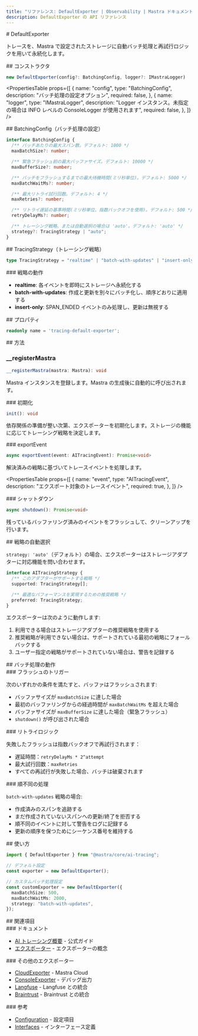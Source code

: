 ```yaml
---
title: "リファレンス: DefaultExporter | Observability | Mastra ドキュメント"
description: DefaultExporter の API リファレンス
---
```




<div id="defaultexporter">
  # DefaultExporter
</div>

トレースを、Mastra で設定されたストレージに自動バッチ処理と再試行ロジックを用いて永続化します。

<div id="constructor">
  ## コンストラクタ
</div>

```typescript
new DefaultExporter(config?: BatchingConfig, logger?: IMastraLogger)
```

<PropertiesTable
  props={[
{
  name: "config",
  type: "BatchingConfig",
  description: "バッチ処理の設定オプション",
  required: false,
},
{
  name: "logger",
  type: "IMastraLogger",
  description:
    "Logger インスタンス。未指定の場合は INFO レベルの ConsoleLogger が使用されます",
  required: false,
},
]}
/>


<div id="batchingconfig">
  ## BatchingConfig（バッチ処理の設定）
</div>

```typescript
interface BatchingConfig {
  /** バッチあたりの最大スパン数。デフォルト: 1000 */
  maxBatchSize?: number;

  /** 緊急フラッシュ前の最大バッファサイズ。デフォルト: 10000 */
  maxBufferSize?: number;

  /** バッチをフラッシュするまでの最大待機時間(ミリ秒単位)。デフォルト: 5000 */
  maxBatchWaitMs?: number;

  /** 最大リトライ試行回数。デフォルト: 4 */
  maxRetries?: number;

  /** リトライ遅延の基準時間(ミリ秒単位、指数バックオフを使用)。デフォルト: 500 */
  retryDelayMs?: number;

  /** トレーシング戦略、または自動選択の場合は 'auto'。デフォルト: 'auto' */
  strategy?: TracingStrategy | "auto";
}
```


<div id="tracingstrategy">
  ## TracingStrategy（トレーシング戦略）
</div>

```typescript
type TracingStrategy = "realtime" | "batch-with-updates" | "insert-only";
```


<div id="strategy-behaviors">
  ### 戦略の動作
</div>

- **realtime**: 各イベントを即時にストレージへ永続化する
- **batch-with-updates**: 作成と更新を別々にバッチ化し、順序どおりに適用する
- **insert-only**: SPAN_ENDED イベントのみ処理し、更新は無視する

<div id="properties">
  ## プロパティ
</div>

```typescript
readonly name = 'tracing-default-exporter';
```


<div id="methods">
  ## 方法
</div>

### &#95;&#95;registerMastra

```typescript
__registerMastra(mastra: Mastra): void
```

Mastra インスタンスを登録します。Mastra の生成後に自動的に呼び出されます。


<div id="init">
  ### 初期化
</div>

```typescript
init(): void
```

依存関係の準備が整い次第、エクスポーターを初期化します。ストレージの機能に応じてトレーシング戦略を決定します。


<div id="exportevent">
  ### exportEvent
</div>

```typescript
async exportEvent(event: AITracingEvent): Promise<void>
```

解決済みの戦略に基づいてトレースイベントを処理します。

<PropertiesTable
  props={[
{
  name: "event",
  type: "AITracingEvent",
  description: "エクスポート対象のトレースイベント",
  required: true,
},
]}
/>


<div id="shutdown">
  ### シャットダウン
</div>

```typescript
async shutdown(): Promise<void>
```

残っているバッファリング済みのイベントをフラッシュして、クリーンアップを行います。


<div id="automatic-strategy-selection">
  ## 戦略の自動選択
</div>

`strategy: 'auto'`（デフォルト）の場合、エクスポーターはストレージアダプターに対応機能を問い合わせます。

```typescript
interface AITracingStrategy {
  /** このアダプターがサポートする戦略 */
  supported: TracingStrategy[];

  /** 最適なパフォーマンスを実現するための推奨戦略 */
  preferred: TracingStrategy;
}
```

エクスポーターは次のように動作します:

1. 利用できる場合はストレージアダプターの推奨戦略を使用する
2. 推奨戦略が利用できない場合は、サポートされている最初の戦略にフォールバックする
3. ユーザー指定の戦略がサポートされていない場合は、警告を記録する


<div id="batching-behavior">
  ## バッチ処理の動作
</div>

<div id="flush-triggers">
  ### フラッシュのトリガー
</div>

次のいずれかの条件を満たすと、バッファはフラッシュされます:

- バッファサイズが `maxBatchSize` に達した場合
- 最初のバッファリングからの経過時間が `maxBatchWaitMs` を超えた場合
- バッファサイズが `maxBufferSize` に達した場合（緊急フラッシュ）
- `shutdown()` が呼び出された場合

<div id="retry-logic">
  ### リトライロジック
</div>

失敗したフラッシュは指数バックオフで再試行されます：

- 遅延時間：`retryDelayMs * 2^attempt`
- 最大試行回数：`maxRetries`
- すべての再試行が失敗した場合、バッチは破棄されます

<div id="out-of-order-handling">
  ### 順不同の処理
</div>

`batch-with-updates` 戦略の場合:

- 作成済みのスパンを追跡する
- まだ作成されていないスパンへの更新/終了を拒否する
- 順不同のイベントに対して警告をログに記録する
- 更新の順序を保つためにシーケンス番号を維持する

<div id="usage">
  ## 使い方
</div>

```typescript
import { DefaultExporter } from "@mastra/core/ai-tracing";

// デフォルト設定
const exporter = new DefaultExporter();

// カスタムバッチ処理設定
const customExporter = new DefaultExporter({
  maxBatchSize: 500,
  maxBatchWaitMs: 2000,
  strategy: "batch-with-updates",
});
```


<div id="see-also">
  ## 関連項目
</div>

<div id="documentation">
  ### ドキュメント
</div>

- [AI トレーシング概要](/docs/observability/ai-tracing/overview) - 公式ガイド
- [エクスポーター](/docs/observability/ai-tracing/overview#exporters) - エクスポーターの概念

<div id="other-exporters">
  ### その他のエクスポーター
</div>

- [CloudExporter](/reference/observability/ai-tracing/exporters/cloud-exporter) - Mastra Cloud
- [ConsoleExporter](/reference/observability/ai-tracing/exporters/console-exporter) - デバッグ出力
- [Langfuse](/reference/observability/ai-tracing/exporters/langfuse) - Langfuse との統合
- [Braintrust](/reference/observability/ai-tracing/exporters/braintrust) - Braintrust との統合

<div id="reference">
  ### 参考
</div>

- [Configuration](/reference/observability/ai-tracing/configuration) - 設定項目
- [Interfaces](/reference/observability/ai-tracing/interfaces) - インターフェース定義